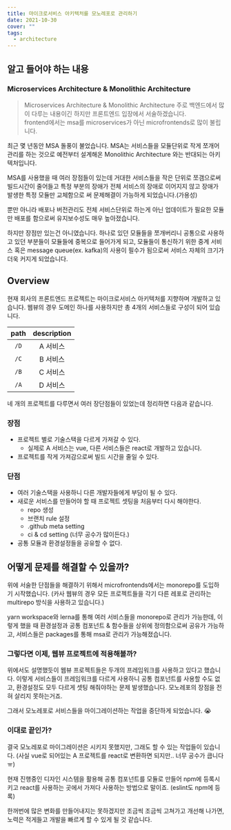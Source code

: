 ```yaml
---
title: 마이크로서비스 아키텍처를 모노레포로 관리하기
date: 2021-10-30
cover: ""
tags:
  - architecture
---
```

## 알고 들어야 하는 내용

### Microservices Architecture & Monolithic Architecture

> Microservices Architecture & Monolithic Architecture
> 주로 백엔드에서 많이 다루는 내용이긴 하지만 프론트엔드 입장에서 서술하겠습니다.  
> frontend에서는 msa를 microservices가 아닌 microfrontends로 많이 불립니다.

최근 몇 년동안 MSA 돌풍이 불었습니다. MSA는 서비스들을 모듈단위로 작게 쪼개어 관리를 하는 것으로 예전부터 설계해온 Monolithic Architecture 와는 반대되는 아키텍처입니다.

MSA를 사용했을 때 여러 장점들이 있는데 거대한 서비스들을 작은 단위로 쪼갬으로써 빌드시간이 줄어들고 특정 부분의 장애가 전체 서비스의 장애로 이어지지 않고 장애가 발생한 특정 모듈만 교체함으로 써 문제해결이 가능하게 되었습니다.(가용성)

뿐만 아니라 배포나 버전관리도 전체 서비스단위로 하는게 아닌 업데이트가 필요한 모듈만 배포를 함으로써 유지보수성도 매우 높아졌습니다.

하지만 장점만 있는건 아니였습니다. 하나로 있던 모듈들을 쪼개버리니 공통으로 사용하고 있던 부분들이 모듈들에 중복으로 들어가게 되고, 모듈들이 통신하기 위한 중계 서비스 혹은 message queue(ex. kafka)의 사용이 필수가 됨으로써 서비스 자체의 크기가 더욱 커지게 되었습니다.

## Overview

현재 회사의 프론트엔드 프로젝트는 마이크로서비스 아키텍처를 지향하며 개발하고 있습니다. 웹뷰의 경우 도메인 하나를 사용하지만 총 4개의 서비스들로 구성이 되어 있습니다.

| path | description |
| :--: | :---------: |
| `/D` |  A 서비스   |
| `/C` |  B 서비스   |
| `/B` |  C 서비스   |
| `/A` |  D 서비스   |

네 개의 프로젝트를 다루면서 여러 장단점들이 있었는데 정리하면 다음과 같습니다.

### 장점

- 프로젝트 별로 기술스택을 다르게 가져갈 수 있다.
  - 실제로 A 서비스는 vue, 다른 서비스들은 react로 개발하고 있습니다.
- 프로젝트를 작게 가져감으로써 빌드 시간을 줄일 수 있다.

### 단점

- 여러 기술스택을 사용하니 다른 개발자들에게 부담이 될 수 있다.
- 새로운 서비스를 만들어야 할 때 프로젝트 셋팅을 처음부터 다시 해야한다.
  - repo 생성
  - 브랜치 rule 설정
  - .github meta setting
  - ci & cd setting (너무 공수가 많이든다.)
- 공통 모듈과 환경설정들을 공유할 수 없다.

## 어떻게 문제를 해결할 수 있을까?

위에 서술한 단점들을 해결하기 위해서 microfrontends에서는 monorepo를 도입하기 시작했습니다. (카사 웹뷰의 경우 모든 프로젝트들을 각기 다른 레포로 관리하는 multirepo 방식을 사용하고 있습니다.)

yarn workspace와 lerna를 통해 여러 서비스들을 monorepo로 관리가 가능한데, 이렇게 했을 때 환경설정과 공통 컴포넌트 & 함수들을 상위에 정의함으로써 공유가 가능하고, 서비스들은 packages를 통해 msa로 관리가 가능해졌습니다.

### 그렇다면 이제, 웹뷰 프로젝트에 적용해볼까?

위에서도 설명했듯이 웹뷰 프로젝트들은 두개의 프레임워크를 사용하고 있다고 했습니다. 이렇게 서비스들이 프레임워크를 다르게 사용하니 공통 컴포넌트를 사용할 수도 없고, 환경설정도 모두 다르게 셋팅 해줘야하는 문제 발생했습니다. 모노레포의 장점을 전혀 살리지 못하는거죠.

그래서 모노레포로 서비스들을 마이그레이션하는 작업을 중단하게 되었습니다. 😭

### 이대로 끝인가?

결국 모노레포로 마이그레이션은 시키지 못했지만, 그래도 할 수 있는 작업들이 있습니다. (사실 vue로 되어있는 A 프로젝트를 react로 변환하면 되지만.. 너무 공수가 큽니다 ㅠ)

현재 진행중인 디자인 시스템을 활용해 공통 컴포넌트를 모듈로 만들어 npm에 등록시키고 react를 사용하는 곳에서 가져다 사용하는 방법으로 말이죠. (eslint도 npm에 등록)

한꺼번에 많은 변화를 만들어내지는 못하겠지만 조금씩 조금씩 고쳐가고 개선해 나가면, 노력은 적게들고 개발을 빠르게 할 수 있게 될 것 같습니다.
